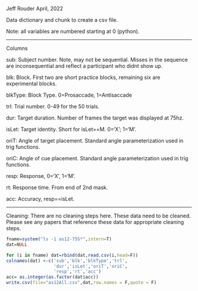 Jeff Rouder
April, 2022

Data dictionary and chunk to create a csv file.  

Note: all variables are numbered starting at 0 (python).

------

Columns

sub: Subject number. Note, may not be sequential.  Misses in the sequence are inconsequential and reflect a participant who didnt show up.

blk: Block.  First two are short practice blocks, remaining six are experimental blocks.

blkType: Block Type.  0=Prosaccade, 1=Antisaccade

trl: Trial number. 0-49 for the 50 trials.

dur: Target duration.  Number of frames the target was displayed at 75hz.

isLet: Target identity.  Short for isLet==M. 0='X'; 1='M'.

oriT: Angle of target placement.  Standard angle parameterization used in trig functions.

oriC: Angle of cue placement.  Standard angle parameterization used in trig functions.

resp: Response, 0='X', 1='M'.

rt: Response time. From end of 2nd mask.

acc:  Accuracy,  resp==isLet.

-----

Cleaning:  There are no cleaning steps here.  These data need to be cleaned.  Please see any papers that reference these data for appropriate cleaning steps.

```r
fname=system("ls -1 as12-75S*",intern=T)
dat=NULL

for (i in fname) dat=rbind(dat,read.csv(i,head=F))
colnames(dat) <-c('sub','blk','blkType','trl',
                  'dur','isLet','oriT','oriC',
                  'resp','rt','acc')
acc= as.integer(as.factor(dat$acc))
write.csv(file="as12All.csv",dat,row.names = F,quote = F)
```






